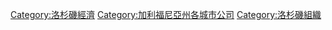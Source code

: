 {{DEFAULTSORT:Los Angeles, California}}
[[Category:洛杉磯經濟|Category:洛杉磯經濟]]
[[Category:加利福尼亞州各城市公司|Category:加利福尼亞州各城市公司]]
[[Category:洛杉磯組織|Category:洛杉磯組織]]